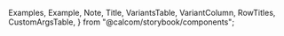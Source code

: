 
  Examples,
  Example,
  Note,
  Title,
  VariantsTable,
  VariantColumn,
  RowTitles,
  CustomArgsTable,
} from "@calcom/storybook/components";


<Meta title="Layout/Spacing" />

<Title title="Spacing" suffix="Brief" subtitle="Version 2.0 — Last Update: 15 Feb 2023" />

## Definition

Defines the spacing guide used in Cal.coms design system

## Structure

<Examples title="Spacing">
  <TooltipPrimitive.Provider>
    <>
      <Example title="0"></Example>
      <Example title="px">
        <Tooltip content="1px">
          <div className="h-4 w-px bg-gray-900 rounded-sm"> </div>
        </Tooltip>
      </Example>
      <Example title="0.5">
        <Tooltip content="2px">
          <div className="h-4 w-0.5 bg-gray-900 rounded-sm"> </div>
        </Tooltip>
      </Example>
      <Example title="1">
        <Tooltip content="4px">
          <div className="h-4 w-1 bg-gray-900 rounded-sm"> </div>
        </Tooltip>
      </Example>
      <Example title="2">
        <Tooltip content="8px">
          <div className="h-4 w-2 bg-gray-900 rounded-sm"> </div>
        </Tooltip>
      </Example>
      <Example title="3">
        <Tooltip content="12px">
          <div className="h-4 w-3 bg-gray-900 rounded-sm"> </div>
        </Tooltip>
      </Example>
      <Example title="4">
        <Tooltip content="16px">
          <div className="h-4 w-4 bg-gray-900 rounded-sm"> </div>
        </Tooltip>
      </Example>
      <Example title="5">
        <Tooltip content="20px">
          <div className="h-4 w-5 bg-gray-900 rounded-sm"> </div>
        </Tooltip>
      </Example>
      <Example title="6">
        <Tooltip content="24px">
          <div className="h-4 w-6 bg-gray-900 rounded-sm"> </div>
        </Tooltip>
      </Example>
      <Example title="8">
        <Tooltip content="32px">
          <div className="h-4 w-8 bg-gray-900 rounded-sm"> </div>
        </Tooltip>
      </Example>
      <Example title="10">
        <Tooltip content="48px">
          <div className="h-4 w-10 bg-gray-900 rounded-sm"> </div>
        </Tooltip>
      </Example>
    </>
  </TooltipPrimitive.Provider>
</Examples>
